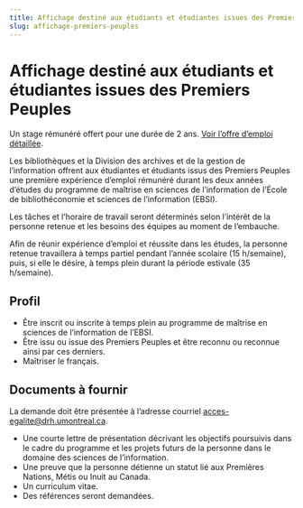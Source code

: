 ```yaml
---
title: Affichage destiné aux étudiants et étudiantes issues des Premiers Peuples
slug: affichage-premiers-peuples
---
```


# Affichage destiné aux étudiants et étudiantes issues des Premiers Peuples

Un stage rémunéré offert pour une durée de 2 ans. [Voir l’offre d’emploi détaillée](/a-propos/programme-etudiant-premiers-peuples-web.pdf).

Les bibliothèques et la Division des archives et de la gestion de l’information offrent aux étudiantes et étudiants issus des Premiers Peuples une première expérience d’emploi rémunéré durant les deux années d’études du programme de maîtrise en sciences de l’information de l’École de bibliothéconomie et sciences de l’information (EBSI).

Les tâches et l’horaire de travail seront déterminés selon l’intérêt de la personne retenue et les besoins des équipes au moment de l’embauche.

Afin de réunir expérience d’emploi et réussite dans les études, la personne retenue travaillera à temps partiel pendant l’année scolaire (15 h/semaine), puis, si elle le désire, à temps plein durant la période estivale (35 h/semaine).

## Profil
- Être inscrit ou inscrite à temps plein au programme de maîtrise en sciences de l’information de l’EBSI.
- Être issu ou issue des Premiers Peuples et être reconnu ou reconnue ainsi par ces derniers.
- Maîtriser le français.

## Documents à fournir

La demande doit être présentée à l’adresse courriel [acces-egalite@drh.umontreal.ca](mailto:acces-egalite@drh.umontreal.ca).

- Une courte lettre de présentation décrivant les objectifs poursuivis dans le cadre du programme et les projets futurs de la personne dans le domaine des sciences de l’information.
- Une preuve que la personne détienne un statut lié aux Premières Nations, Métis ou Inuit au Canada.
- Un curriculum vitae.
- Des références seront demandées.